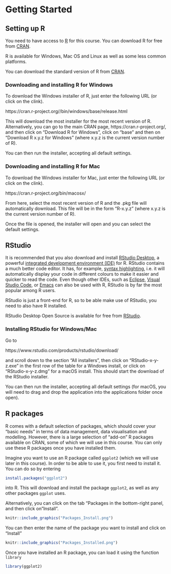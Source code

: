 # Getting Started {#intro}

## Setting up R
You need to have access to [R](https://www.r-project.org/) for this course. You can download R for free from [CRAN](https://cran.r-project.org/).

R is available for Windows, Mac OS and Linux as well as some less common platforms.

You can download the standard version of R from [CRAN](https://cran.r-project.org/).

### Downloading and installing R for Windows
To download the Windows installer of R, just enter the following URL (or click on the clink).

https://cran.r-project.org//bin/windows/base/release.html 

This will download the most installer for the most recent version of R. Alternatively, you can go to the main CRAN page, https://cran.r-project.org/, and then click on "Download R for Windows", click on "base" and then on "Download R x.y.z for Windows" (where x.y.z is the current version number of R). 

You can then run the installer, accepting all default settings. 


### Downloading and installing R for Mac
To download the Windows installer for Mac, just enter the following URL (or click on the clink).

https://cran.r-project.org/bin/macosx/

From here, select the most recent version of R and the .pkg file will automatically download. This file will be in the form "R-x.y.z" (where x.y.z is the current version number of R). 

Once the file is opened, the installer will open and you can select the default settings.

## RStudio
It is recommended that you also download and install [RStudio Desktop](https://www.rstudio.com/products/rstudio/download/), a powerful [integrated development environment (IDE)](https://en.wikipedia.org/wiki/Integrated_development_environment) for R. RStudio contains a much better code editor. It has, for example, [syntax highlighting](https://en.wikipedia.org/wiki/Syntax_highlighting), i.e. it will automatically display your code in different colours to make it easier and quicker to read the code. Even though other IDEs, such as [Eclipse](http://www.walware.de/goto/statet), [Visual Studio Code](https://code.visualstudio.com/),  or [Emacs](https://ess.r-project.org/) can also be used with R, RStudio is by far the most popular among R users.

RStudio is just a front-end for R, so to be able make use of RStudio, you need to also have R installed.

RStudio Desktop Open Source is available for free from [RStudio](https://rstudio.com).


### Installing RStudio for Windows/Mac
Go to 

https://www.rstudio.com/products/rstudio/download/

and scroll down to the section "All installers", then click on "RStudio-x-y-z.exe" in the first row of the table for a Windows install, or click on "RStudio-x-y-z.dmg" for a macOS install. This should start the download of the RStudio installer. 

You can then run the installer, accepting all default settings (for macOS, you will need to drag and drop the application into the applications folder once open). 

## R packages

R comes with a default selection of packages, which should cover your "basic needs" in terms of data management, data visualisation and modelling. However, there is a large selection of "add-on" R packages available on CRAN, some of which we will use in this course. You can only use these R packages once you have installed them.

Imagine you want to use an R package called `ggplot2` (which we will use later in this course). In order to be able to use it, you first need to install it. You can do so by entering

```r
install.packages("ggplot2")
```

into R. This will download and install the package `ggplot2`, as well as any other packages `ggplot` uses.

Alternatively, you can click on the tab "Packages in the bottom-right panel, and then click on "Install".


```r
knitr::include_graphics("Packages_Install.png")
```


You can then enter the name of the package you want to install and click on "Install"

```r
knitr::include_graphics("Packages_Installed.png")
```


Once you have installed an R package, you can load it using the function `library`

```r
library(ggplot2)
```



